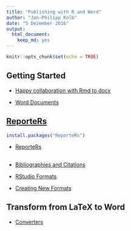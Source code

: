 ```yaml
---
title: "Publishing with R and Word"
author: "Jan-Philipp Kolb"
date: "5 Dezember 2016"
output: 
  html_document: 
    keep_md: yes
---
```


```r
knitr::opts_chunk$set(echo = TRUE)
```

## Getting Started

- [Happy collaboration with Rmd to docx](http://rmarkdown.rstudio.com/articles_docx.html)

- [Word Documents](http://rmarkdown.rstudio.com/word_document_format.html#style_reference)

## [ReporteRs](https://davidgohel.github.io/ReporteRs/index.html)

```r
install.packages("ReporteRs")
```

- [ReporteRs](http://www.graphdoctor.com/archives/3)


## 

- [Bibliographies and Citations](http://rmarkdown.rstudio.com/authoring_bibliographies_and_citations.html)

- [RStudio Formats](http://rmarkdown.rstudio.com/formats.html)

- [Creating New Formats](http://rmarkdown.rstudio.com/developer_custom_formats.html)





## Transform from LaTeX to Word

- [Converters](http://www.tug.org/utilities/texconv/textopc.html)
